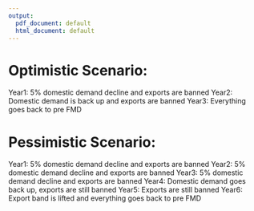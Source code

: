 ```yaml
---
output:
  pdf_document: default
  html_document: default
---
```


<!-- 1. Japan lifted it's ban on the importation of US beef nearly 2 years after BSE in the US. -->
<!-- 2. December 2005, Japan agreed to remove the restriction on importing US beef. However, in January imports stopped again because inspectors found banned cattle parts in a veal shipment from the U.S. -->
<!-- 3. South Korea resumed U.S. beef imports in July 2008.  -->
<!-- 4. China lifted it's ban in 2016 -->


# Optimistic Scenario:\newline

Year1:  5% domestic demand decline and exports are banned \newline
Year2: Domestic demand is back up and exports are banned \newline
Year3: Everything goes back to pre FMD \newline


<!-- 1. 5% Decline in domestic demand for 1 year\newline -->
<!-- 2. In year 2 domestic demand goes back up\newline -->
<!-- 3. Exports banned for 2 years (I used exports in 2008 as the exports share for the simulation years)\newline -->
<!-- 4. In year 3 exports ban is lifted and everything is back to normal -->


\begin{figure}
  \includegraphics[width=1.1\linewidth]{fmdSimulationPlots/03-09/fedCattlePriceOptimistic.jpeg}
  \caption{Fed cattle price changes (dollar/CWT)}
\end{figure}

\begin{figure}
  \includegraphics[width=1.1\linewidth]{fmdSimulationPlots/03-09/cullCowPriceOptimistic.jpeg}
  \caption{Cull cow price changes (dollar/CWT)}
\end{figure}

\begin{figure}
  \includegraphics[width=1.1\linewidth]{fmdSimulationPlots/03-09/stocksOptimistic.jpeg}
  \caption{Stock changes (in 1000 head)}
\end{figure}

\clearpage

# Pessimistic Scenario:\newline

Year1: 5% domestic demand decline and exports are banned \newline
Year2: 5% domestic demand decline and exports are banned \newline
Year3: 5% domestic demand decline and exports are banned \newline
Year4: Domestic demand goes back up, exports are still banned \newline
Year5: Exports are still banned \newline
Year6: Export band is lifted and everything goes back to pre FMD


<!-- 1. 5% Decline in domestic demand for 3 years\newline -->
<!-- 2. In year 4 domestic demand goes back up\newline -->
<!-- 3. Exports banned for 5 years (I used exports in 2008 as the exports share for the simulation years)\newline -->
<!-- 4. In year 6 exports ban is lifted and everything is back to normal -->

\begin{figure}
  \includegraphics[width=1.1\linewidth]{fmdSimulationPlots/03-09/fedCattlePricePessimistic.jpeg}
  \caption{Fed cattle price changes (dollar/CWT)}
\end{figure}

\begin{figure}
  \includegraphics[width=1.1\linewidth]{fmdSimulationPlots/03-09/cullCowPricePessimistic.jpeg}
  \caption{Cull cow price changes (dollar/CWT)}
\end{figure}

\begin{figure}
  \includegraphics[width=1.1\linewidth]{fmdSimulationPlots/03-09/stocksPessimistic.jpeg}
  \caption{Stock changes (in 1000 head)}
\end{figure}








